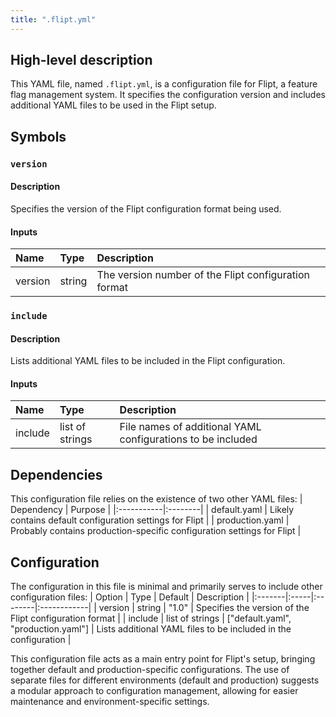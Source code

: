 ```yaml
---
title: ".flipt.yml"
---
```


## High-level description
This YAML file, named `.flipt.yml`, is a configuration file for Flipt, a feature flag management system. It specifies the configuration version and includes additional YAML files to be used in the Flipt setup.

## Symbols

### `version`
#### Description
Specifies the version of the Flipt configuration format being used.

#### Inputs
| Name | Type | Description |
|:-----|:-----|:------------|
| version | string | The version number of the Flipt configuration format |

### `include`
#### Description
Lists additional YAML files to be included in the Flipt configuration.

#### Inputs
| Name | Type | Description |
|:-----|:-----|:------------|
| include | list of strings | File names of additional YAML configurations to be included |

## Dependencies
This configuration file relies on the existence of two other YAML files:
| Dependency | Purpose |
|:-----------|:--------|
| default.yaml | Likely contains default configuration settings for Flipt |
| production.yaml | Probably contains production-specific configuration settings for Flipt |

## Configuration
The configuration in this file is minimal and primarily serves to include other configuration files:
| Option | Type | Default | Description |
|:-------|:-----|:--------|:------------|
| version | string | "1.0" | Specifies the version of the Flipt configuration format |
| include | list of strings | ["default.yaml", "production.yaml"] | Lists additional YAML files to be included in the configuration |

This configuration file acts as a main entry point for Flipt's setup, bringing together default and production-specific configurations. The use of separate files for different environments (default and production) suggests a modular approach to configuration management, allowing for easier maintenance and environment-specific settings.